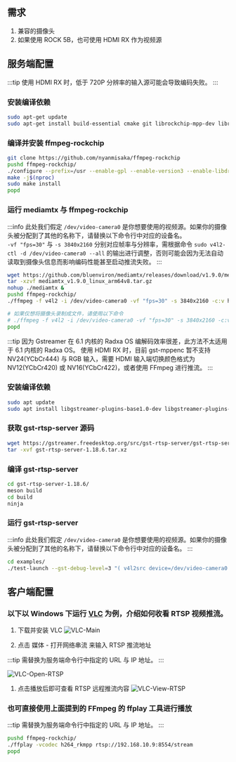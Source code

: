 ## 需求

1. 兼容的摄像头
2. 如果使用 ROCK 5B，也可使用 HDMI RX 作为视频源

## 服务端配置

<Tabs queryString="target">

<TabItem value="ffmpeg" label="基于 FFmpeg">

:::tip
使用 HDMI RX 时，低于 720P 分辨率的输入源可能会导致编码失败。
:::

### 安装编译依赖

```bash
sudo apt-get update
sudo apt-get install build-essential cmake git librockchip-mpp-dev librga-dev libdrm-dev libsdl2*-dev libx264-dev libx265-dev pkg-config
```

### 编译并安装 ffmpeg-rockchip

```bash
git clone https://github.com/nyanmisaka/ffmpeg-rockchip
pushd ffmpeg-rockchip/
./configure --prefix=/usr --enable-gpl --enable-version3 --enable-libdrm --enable-rkmpp --enable-rkrga --enable-libx264 --enable-libx265 --enable-ffplay
make -j$(nproc)
sudo make install
popd
```

### 运行 mediamtx 与 ffmpeg-rockchip

:::info
此处我们假定 `/dev/video-camera0` 是你想要使用的视频源。如果你的摄像头被分配到了其他的名称下，请替换以下命令行中对应的设备名。  
`-vf "fps=30"` 与 `-s 3840x2160` 分别对应帧率与分辨率，需根据命令 `sudo v4l2-ctl -d /dev/video-camera0 --all` 的输出进行调整，否则可能会因为无法自动读取到摄像头信息而影响编码性能甚至启动推流失败。
:::

```bash
wget https://github.com/bluenviron/mediamtx/releases/download/v1.9.0/mediamtx_v1.9.0_linux_arm64v8.tar.gz
tar -xzvf mediamtx_v1.9.0_linux_arm64v8.tar.gz
nohup ./mediamtx &
pushd ffmpeg-rockchip/
./ffmpeg -f v4l2 -i /dev/video-camera0 -vf "fps=30" -s 3840x2160 -c:v h264_rkmpp -rc_mode AVBR -b:v 20M -minrate 10M -maxrate 40M -profile:v main -level 5.1 -f rtsp rtsp://0.0.0.0:8554/stream

# 如果仅想将摄像头录制成文件，请使用以下命令
# ./ffmpeg -f v4l2 -i /dev/video-camera0 -vf "fps=30" -s 3840x2160 -c:v h264_rkmpp -rc_mode AVBR -b:v 20M -minrate 10M -maxrate 40M -profile:v main -level 5.1 /tmp/tmp.mp4
popd
```

</TabItem>

<TabItem value="gstreamer" label="基于 Gstreamer">

:::tip
因为 Gstreamer 在 6.1 内核的 Radxa OS 编解码效率很差，此方法不太适用于 6.1 内核的 Radxa OS。
使用 HDMI RX 时，目前 gst-mppenc 暂不支持 NV24(YCbCr444) 与 RGB 输入，需要 HDMI 输入端切换颜色格式为 NV12(YCbCr420) 或 NV16(YCbCr422)，或者使用 FFmpeg 进行推流。
:::

### 安装编译依赖

```bash
sudo apt update
sudo apt install libgstreamer-plugins-base1.0-dev libgstreamer-plugins-bad1.0-dev build-essential meson libcgroup-dev gobject-introspection libgirepository1.0-dev
```

### 获取 gst-rtsp-server 源码

```bash
wget https://gstreamer.freedesktop.org/src/gst-rtsp-server/gst-rtsp-server-1.18.6.tar.xz
tar -xvf gst-rtsp-server-1.18.6.tar.xz
```

### 编译 gst-rtsp-server

```bash
cd gst-rtsp-server-1.18.6/
meson build
cd build
ninja
```

### 运行 gst-rtsp-server

:::info
此处我们假定 `/dev/video-camera0` 是你想要使用的视频源。如果你的摄像头被分配到了其他的名称下，请替换以下命令行中对应的设备名。
:::

```bash
cd examples/
./test-launch --gst-debug-level=3 "( v4l2src device=/dev/video-camera0 ! queue ! mpph265enc bps=51200000 rc-mode=vbr !  rtph265pay name=pay0 pt=97 )"
```

</TabItem>

</Tabs>

## 客户端配置

### 以下以 Windows 下运行 [VLC](https://www.videolan.org/vlc/) 为例，介绍如何收看 RTSP 视频推流。

1. 下载并安装 VLC
   ![VLC-Main](/img/general-tutorial/rtsp/VLC-Main.webp)

2. 点击 媒体 - 打开网络串流 来输入 RTSP 推流地址

:::tip
需替换为服务端命令行中指定的 URL 与 IP 地址。
:::

![VLC-Open-RTSP](/img/general-tutorial/rtsp/VLC-Open-RTSP.webp)

1. 点击播放后即可查看 RTSP 远程推流内容
   ![VLC-View-RTSP](/img/general-tutorial/rtsp/VLC-View-RTSP.webp)

### 也可直接使用上面提到的 FFmpeg 的 ffplay 工具进行播放

:::tip
需替换为服务端命令行中指定的 URL 与 IP 地址。
:::

```bash
pushd ffmpeg-rockchip/
./ffplay -vcodec h264_rkmpp rtsp://192.168.10.9:8554/stream
popd
```
